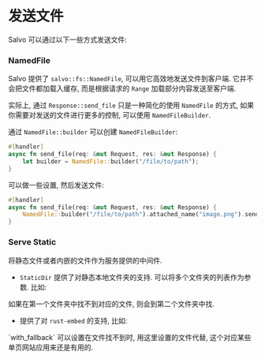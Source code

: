 # 发送文件

Salvo 可以通过以下一些方式发送文件:


### NamedFile

Salvo 提供了 `salvo::fs::NamedFile`, 可以用它高效地发送文件到客户端. 它并不会把文件都加载入缓存, 而是根据请求的 `Range` 加载部分内容发送至客户端.

实际上, 通过 `Response::send_file` 只是一种简化的使用 `NamedFile` 的方式, 如果你需要对发送的文件进行更多的控制, 可以使用 `NamedFileBuilder`.

通过 `NamedFile::builder` 可以创建 `NamedFileBuilder`:

```rust
#[handler]
async fn send_file(req: &mut Request, res: &mut Response) {
    let builder = NamedFile::builder("/file/to/path");
}
```

可以做一些设置, 然后发送文件:

```rust
#[handler]
async fn send_file(req: &mut Request, res: &mut Response) {
    NamedFile::builder("/file/to/path").attached_name("image.png").send(req.headers(), res).await;
}
```

### Serve Static

将静态文件或者内嵌的文件作为服务提供的中间件.

- `StaticDir` 提供了对静态本地文件夹的支持. 可以将多个文件夹的列表作为参数. 比如:
<Tabs>
  <Tab label="main.rs">
        <StaticDirListCode />
  </Tab>
  <Tab label="Cargo.toml">
        <StaticDirListCargoCode />
  </Tab>
</Tabs>
  如果在第一个文件夹中找不到对应的文件, 则会到第二个文件夹中找.

- 提供了对 `rust-embed` 的支持, 比如:
<Tabs>
  <Tab label="main.rs">
        <StaticEmbedFilesCode />
  </Tab>
  <Tab label="Cargo.toml">
        <StaticEmbedFilesCargoCode />
  </Tab>
</Tabs>
  `with_fallback` 可以设置在文件找不到时, 用这里设置的文件代替, 这个对应某些单页网站应用来还是有用的.
